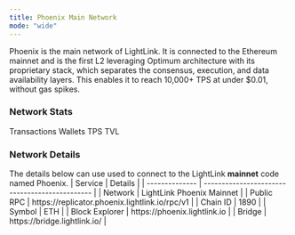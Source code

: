 ```yaml
---
title: Phoenix Main Network
mode: "wide"
---
```


Phoenix is the main network of LightLink. It is connected to the Ethereum mainnet and is the first L2 leveraging Optimum architecture with its proprietary stack,
which separates the consensus, execution, and data availability layers. This enables it to reach 10,000+ TPS at under $0.01, without gas spikes.

### Network Stats

<CardGroup cols={4}>
  <Card title="200,000+" icon="message">
    Transactions
  </Card>
  <Card title="500,000+" icon="wallet">
    Wallets
  </Card>
  <Card title="10,000+" icon="gauge">
    TPS
  </Card>
  <Card title="48,000,000+" icon="lock">
    TVL
  </Card>
</CardGroup>

### Network Details

<Tip>
  The details below can use used to connect to the LightLink
  <b>mainnet</b>
  code named Phoenix.
</Tip>

<Card >
| Service        | Details                                        |
| -------------- | ---------------------------------------------- |
| Network        | LightLink Phoenix Mainnet                      |
| Public RPC     | https://replicator.phoenix.lightlink.io/rpc/v1 |
| Chain ID       | 1890                                           |
| Symbol         | ETH                                            |
| Block Explorer | https://phoenix.lightlink.io                   |
| Bridge         | https://bridge.lightlink.io/                   |

</Card>
